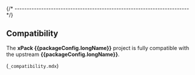 
{/* ------------------------------------------------------------------------ */}

## Compatibility

The **xPack {{packageConfig.longName}}** project is fully compatible with the upstream
**{{packageConfig.longName}}**.

(`_compatibility.mdx`)
